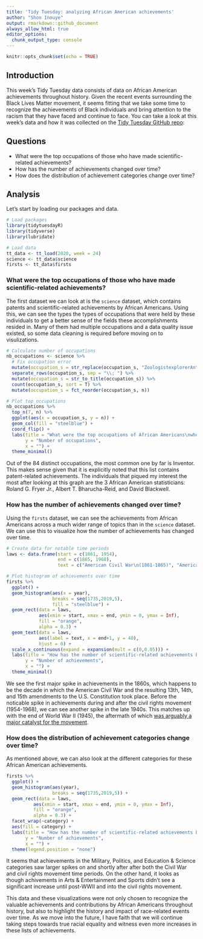 ```yaml
---
title: 'Tidy Tuesday: analyzing African American achievements'
author: "Shon Inouye"
output: rmarkdown::github_document
always_allow_html: true
editor_options: 
  chunk_output_type: console
---
```


```r
knitr::opts_chunk$set(echo = TRUE)
```

## Introduction

This week's Tidy Tuesday data consists of data on African American achievements throughout history. Given the recent events surrounding the Black Lives Matter movement, it seems fitting that we take some time to recognize the achievements of Black individuals and bring attention to the racism that they have faced and continue to face. You can take a look at this week's data and how it was collected on the [Tidy Tuesday GitHub repo](https://github.com/rfordatascience/tidytuesday/blob/master/data/2020/2020-06-09/readme.md):

## Questions

* What were the top occupations of those who have made scientific-related achievements?
* How has the number of achievements changed over time?
* How does the distribution of achievement categories change over time?

## Analysis

Let's start by loading our packages and data. 

```r
# Load packages
library(tidytuesdayR)
library(tidyverse)
library(lubridate)

# Load data
tt_data <- tt_load(2020, week = 24)
science <- tt_data$science
firsts <- tt_data$firsts
```

### What were the top occupations of those who have made scientific-related achievements?

The first dataset we can look at is the `science` dataset, which contains patents and scientific-related achievements by African Americans. Using this, we can see the types the types of occupations that were held by these individuals to get a better sense of the fields these accomplishments resided in. Many of them had multiple occupations and a data quality issue existed, so some data cleaning is required before moving on to visulizations.

```r
# Calculate number of occupations
nb_occupations <- science %>% 
  # Fix occupation error
  mutate(occupation_s = str_replace(occupation_s, "ZoologistexplorerAnthropologist", "Zoologist; explorer; Anthropologist")) %>% 
  separate_rows(occupation_s, sep = "\\; ") %>% 
  mutate(occupation_s = str_to_title(occupation_s)) %>% 
  count(occupation_s, sort = T) %>% 
  mutate(occupation_s = fct_reorder(occupation_s, n))

# Plot top occupations
nb_occupations %>% 
  top_n(7, n) %>% 
  ggplot(aes(x = occupation_s, y = n)) +
  geom_col(fill = "steelblue") + 
  coord_flip() + 
  labs(title = "What were the top occupations of African Americans\nwho made scientific-related achievements?",
       y = "Number of occupations",
       x = "") +
  theme_minimal()
```

Out of the 84 distinct occupations, the most common one by far is Inventor. This makes sense given that it is explicitly noted that this list contains patent-related achievements. The individuals that piqued my interest the most after looking at this graph are the 3 African American statisticians: Roland G. Fryer Jr., Albert T. Bharucha-Reid, and David Blackwell.

### How has the number of achievements changed over time?

Using the `firsts` dataset, we can see the achievements from African Americans across a much wider range of topics than in the `science` dataset. We can use this to visualize how the number of achievements has changed over time.

```r
# Create data for notable time periods
laws <- data.frame(start = c(1861, 1954),
                   end = c(1865, 1968),
                   text = c("American Civil War\n(1861-1865)", "American Civil Rights\nMovement (1954-1968)"))

# Plot histogram of achievements over time
firsts %>% 
  ggplot() + 
  geom_histogram(aes(x = year),
                 breaks = seq(1735,2019,5),
                 fill = "steelblue") + 
  geom_rect(data = laws, 
            aes(xmin = start, xmax = end, ymin = 0, ymax = Inf),
            fill = "orange",
            alpha = 0.3) +
  geom_text(data = laws, 
            aes(label = text, x = end+1, y = 40),
            hjust = 0) + 
  scale_x_continuous(expand = expansion(mult = c(0,0.05))) +
  labs(title = "How has the number of scientific-related achievements by African Americans changed over time?",
       y = "Number of achievements",
       x = "") +
  theme_minimal()
```

We see the first major spike in achievements in the 1860s, which happens to be the decade in which the American Civil War and the resulting 13th, 14th, and 15th amendments to the U.S. Constitution took place. Before the noticable spike in achievements during and after the civil rights movement (1954-1968), we can see another spike in the late 1940s. This matches up with the end of World War II (1945), the aftermath of which [was arguably a major catalyst for the movement](https://www.history.com/news/did-world-war-ii-launch-the-civil-rights-movement).


### How does the distribution of achievement categories change over time?

As mentioned above, we can also look at the different categories for these African American achievements.

```r
firsts %>% 
  ggplot() + 
  geom_histogram(aes(year),
                 breaks = seq(1735,2019,5)) + 
  geom_rect(data = laws, 
          aes(xmin = start, xmax = end, ymin = 0, ymax = Inf),
          fill = "orange",
          alpha = 0.3) +
  facet_wrap(~category) + 
  aes(fill = category) +
  labs(title = "How has the number of scientific-related achievements by African Americans\nchanged over time?",
       y = "Number of achievements",
       x = "") +
  theme(legend.position = "none") 
```

It seems that achievements in the Military, Politics, and Education & Science categories saw larger spikes on and shortly after after both the Civil War and civil rights movement time periods. On the other hand, it looks as though achivements in Arts & Entertainment and Sports didn't see a significant increase until post-WWII and into the civil rights movement.

This data and these visualizations were not only chosen to recognize the valuable achievements and contributions by African Americans throughout history, but also to highlight the history and impact of race-related events over time. As we move into the future, I have faith that we will continue taking steps towards true racial equality and witness even more increases in these lists of achievements.